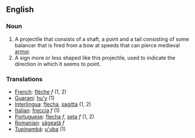 ==English==

===Noun===
#A projectile that consists of a shaft, a point and a tail consisting of some balancer that is fired from a bow at speeds that can pierce medieval [[armor]].
#A sign more or less shaped like this projectile, used to indicate the direction in which it seems to point.
===Translations===
*[[French]]: [[flèche]] ''f'' (1, 2)
*[[Guarani]]: [[hu'y]] (1)
*[[Interlingua]]: [[flecha]], [[sagitta]] (1, 2)
*[[Italian]]: [[freccia]] ''f'' (1)
*[[Portuguese]]: [[flecha]] ''f'', [[seta]] ''f'' (1, 2)
*[[Romanian]]: [[săgeată]] ''f''
*[[Tupinambá]]: [[u'uba]] (1)
